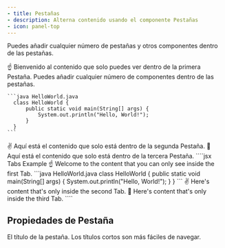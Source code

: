 ```yaml
---
- title: Pestañas
- description: Alterna contenido usando el componente Pestañas
- icon: panel-top
---
```


Puedes añadir cualquier número de pestañas y otros componentes dentro de las pestañas.

<Tabs>
  <Tab title="Primera Pestaña">
    ☝️ Bienvenido al contenido que solo puedes ver dentro de la primera Pestaña.
    Puedes añadir cualquier número de componentes dentro de las pestañas.

    ```java HelloWorld.java
      class HelloWorld {
          public static void main(String[] args) {
              System.out.println("Hello, World!");
          }
      }
    ```
  </Tab>

  <Tab title="Segunda Pestaña">
    ✌️ Aquí está el contenido que solo está dentro de la segunda Pestaña.
  </Tab>

  <Tab title="Tercera Pestaña">
    💪 Aquí está el contenido que solo está dentro de la tercera Pestaña.
  </Tab>
</Tabs>

<RequestExample>
  ````jsx Tabs Example
  <Tabs>
    <Tab title="First Tab">
      ☝️ Welcome to the content that you can only see inside the first Tab.
      ```java HelloWorld.java
        class HelloWorld {
            public static void main(String[] args) {
                System.out.println("Hello, World!");
            }
        }
      ```
    </Tab>
    <Tab title="Second Tab">
      ✌️ Here's content that's only inside the second Tab.
    </Tab>
    <Tab title="Third Tab">
      💪 Here's content that's only inside the third Tab.
    </Tab>
  </Tabs>
  ````
</RequestExample>

## Propiedades de Pestaña

<ResponseField name="title" type="string" required>
  El título de la pestaña. Los títulos cortos son más fáciles de navegar.
</ResponseField>

